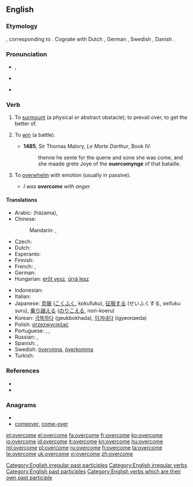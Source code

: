 ==English==

===Etymology===
{{etyl|ang}} {{term|ofercuman}}, corresponding to {{prefix|over|come}}.  Cognate with Dutch {{term|overkomen}}, German {{term|überkommen}}, Swedish {{term|överkomma}}, Danish {{term|overkomme}}.

===Pronunciation===
* {{a|UK}} {{IPA|/ˌəʊvəˈkʌm/}}, {{SAMPA|/%ov@(r\)"kVm/}}
* {{a|US}} {{IPA|/oʊvəɻˈkəm/}}
* {{audio|En-us-overcome.ogg|Audio (US)}}

===Verb===
{{en-verb|overcomes|overcoming|overcame|overcome}}

# {{transitive}} To [[surmount]] (a physical or abstract obstacle); to prevail over, to get the better of.
# {{transitive|obsolete}} To [[win]] (a battle).
#* '''1485''', Sir Thomas Malory, ''Le Morte Darthur'', Book IV:
#*: thenne he sente for the quene and sone she was come, and she maade grete Joye of the '''ouercomynge''' of that bataille.
# {{transitive}} To [[overwhelm]] with emotion (usually in passive).
#* ''I was '''overcome''' with anger.''

====Translations====
{{trans-top|surmount, get the better of}}
* Arabic: {{Arab|[[هزم]]}} (házama),  {{t|ar|تغلب|tr=taghallaba}}
* Chinese:
*: Mandarin: {{i|using military force}} {{t|zh|征服|tr=zhēngfú|sc=Hani}}, {{i|abstract obstacle}} {{t|zh|克服|tr=kèfú|sc=Hani}}
* Czech: {{t-|cs|překonat}}
* Dutch: {{t+|nl|overwinnen}}
* Esperanto: {{t-|eo|venki|xs=Esperanto}}
* Finnish: {{t+|fi|voittaa}}
* French: {{t+|fr|vaincre}}, {{t+|fr|surmonter}}
* German: {{t+|de|überwinden}}
* Hungarian: [[erőt vesz]], [[úrrá lesz]]
{{trans-mid}}
* Indonesian: {{t+|id|atas|alt=mengatasi|xs=Indonesian}}
* Italian: {{t+|it|vincere}}
* Japanese: [[克服]] ([[こくふく]], kokufuku), [[征服]]する (せいふくする, seifuku suru), [[乗り越える]] ([[のりこえる]], nori-koeru)
* Korean: [[극복하다]] (geukbokhada), [[이겨내다]] (igyeonaeda)
* Polish: [[przezwyciężać]]
* Portuguese: {{t+|pt|vencer}},  {{t+|pt|superar}},  {{t+|pt|ultrapassar}}
* Russian: {{t|ru|преодолевать|tr=preodolevát’}},  {{t|ru|преодолеть|tr=preodolét’}}
* Spanish: {{t+|es|vencer}}, {{t-|es|superar}}
* Swedish: [[övervinna]], [[överkomma]]
* Turkish: {{t+|tr|yenmek}}
{{trans-bottom}}

===References===
* {{R:Century 1911}}
* {{R:Webster 1913}}

===Anagrams===
* {{alphagram|ceemoorv}}
* [[comeover#English|comeover]], [[come-over#English|come-over]]

[[Category:English irregular past participles]]
[[Category:English irregular verbs]]
[[Category:English past participles]]
[[Category:English verbs which are their own past participle]]

[[et:overcome]]
[[el:overcome]]
[[fa:overcome]]
[[fr:overcome]]
[[ko:overcome]]
[[io:overcome]]
[[id:overcome]]
[[it:overcome]]
[[kn:overcome]]
[[hu:overcome]]
[[ml:overcome]]
[[pl:overcome]]
[[ru:overcome]]
[[fi:overcome]]
[[ta:overcome]]
[[te:overcome]]
[[uk:overcome]]
[[vi:overcome]]
[[zh:overcome]]